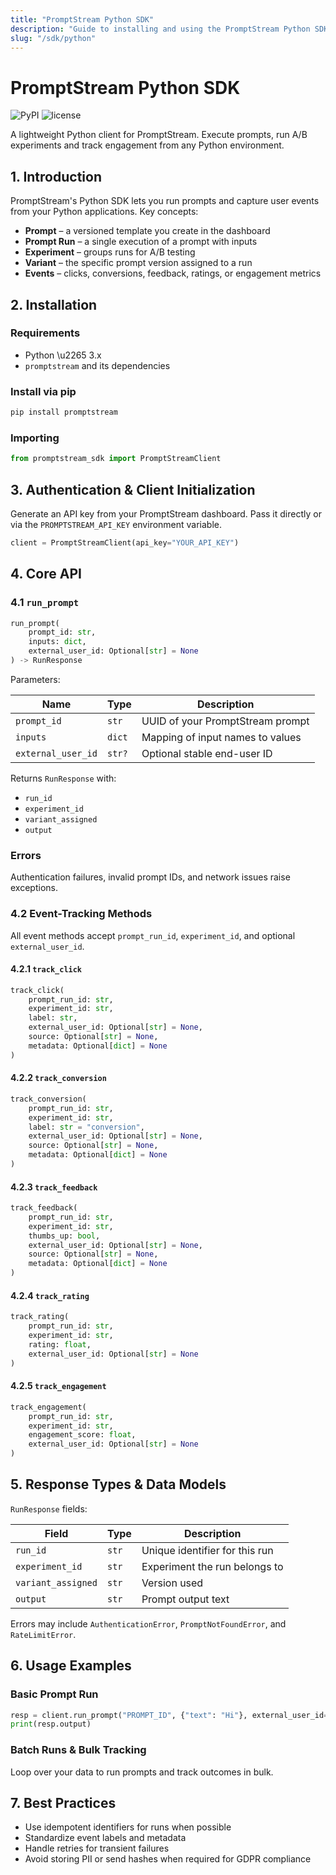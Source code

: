 ```yaml
---
title: "PromptStream Python SDK"
description: "Guide to installing and using the PromptStream Python SDK."
slug: "/sdk/python"
---
```



# PromptStream Python SDK

![PyPI](https://img.shields.io/pypi/v/promptstream) ![license](https://img.shields.io/pypi/l/promptstream)

A lightweight Python client for PromptStream. Execute prompts, run A/B experiments and track engagement from any Python environment.

<TOC />

## 1. Introduction

PromptStream's Python SDK lets you run prompts and capture user events from your Python applications. Key concepts:

-   **Prompt** – a versioned template you create in the dashboard
-   **Prompt Run** – a single execution of a prompt with inputs
-   **Experiment** – groups runs for A/B testing
-   **Variant** – the specific prompt version assigned to a run
-   **Events** – clicks, conversions, feedback, ratings, or engagement metrics

## 2. Installation

### Requirements

-   Python \u2265 3.x
-   `promptstream` and its dependencies

### Install via pip

```bash
pip install promptstream
```

### Importing

```python
from promptstream_sdk import PromptStreamClient
```

## 3. Authentication & Client Initialization

Generate an API key from your PromptStream dashboard. Pass it directly or via the `PROMPTSTREAM_API_KEY` environment variable.

```python
client = PromptStreamClient(api_key="YOUR_API_KEY")
```

## 4. Core API

### 4.1 `run_prompt`

```python
run_prompt(
    prompt_id: str,
    inputs: dict,
    external_user_id: Optional[str] = None
) -> RunResponse
```

Parameters:

| Name               | Type   | Description                      |
| ------------------ | ------ | -------------------------------- |
| `prompt_id`        | `str`  | UUID of your PromptStream prompt |
| `inputs`           | `dict` | Mapping of input names to values |
| `external_user_id` | `str?` | Optional stable end-user ID      |

Returns `RunResponse` with:

-   `run_id`
-   `experiment_id`
-   `variant_assigned`
-   `output`

### Errors

Authentication failures, invalid prompt IDs, and network issues raise exceptions.

### 4.2 Event-Tracking Methods

All event methods accept `prompt_run_id`, `experiment_id`, and optional `external_user_id`.

#### 4.2.1 `track_click`

```python
track_click(
    prompt_run_id: str,
    experiment_id: str,
    label: str,
    external_user_id: Optional[str] = None,
    source: Optional[str] = None,
    metadata: Optional[dict] = None
)
```

#### 4.2.2 `track_conversion`

```python
track_conversion(
    prompt_run_id: str,
    experiment_id: str,
    label: str = "conversion",
    external_user_id: Optional[str] = None,
    source: Optional[str] = None,
    metadata: Optional[dict] = None
)
```

#### 4.2.3 `track_feedback`

```python
track_feedback(
    prompt_run_id: str,
    experiment_id: str,
    thumbs_up: bool,
    external_user_id: Optional[str] = None,
    source: Optional[str] = None,
    metadata: Optional[dict] = None
)
```

#### 4.2.4 `track_rating`

```python
track_rating(
    prompt_run_id: str,
    experiment_id: str,
    rating: float,
    external_user_id: Optional[str] = None
)
```

#### 4.2.5 `track_engagement`

```python
track_engagement(
    prompt_run_id: str,
    experiment_id: str,
    engagement_score: float,
    external_user_id: Optional[str] = None
)
```

## 5. Response Types & Data Models

`RunResponse` fields:

| Field              | Type  | Description                    |
| ------------------ | ----- | ------------------------------ |
| `run_id`           | `str` | Unique identifier for this run |
| `experiment_id`    | `str` | Experiment the run belongs to  |
| `variant_assigned` | `str` | Version used                   |
| `output`           | `str` | Prompt output text             |

Errors may include `AuthenticationError`, `PromptNotFoundError`, and `RateLimitError`.

## 6. Usage Examples

### Basic Prompt Run

```python
resp = client.run_prompt("PROMPT_ID", {"text": "Hi"}, external_user_id="user_123")
print(resp.output)
```

### Batch Runs & Bulk Tracking

Loop over your data to run prompts and track outcomes in bulk.

## 7. Best Practices

-   Use idempotent identifiers for runs when possible
-   Standardize event labels and metadata
-   Handle retries for transient failures
-   Avoid storing PII or send hashes when required for GDPR compliance
